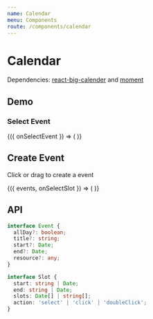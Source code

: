 ```yaml
---
name: Calendar
menu: Components
route: /components/calendar
---
```




# Calendar

Dependencies: [react-big-calender](https://github.com/intljusticemission/react-big-calendar) and [moment](https://github.com/moment/moment)

## Demo

### Select Event

<Playground>
  <CalendarDemo>
    {({ onSelectEvent }) => (
      <Calendar
        onSelectEvent={onSelectEvent}
        events={[
          {
            allDay: true,
            title: 'Make the World Better Place',
            start: moment()
              .subtract(2, 'd')
              .toDate(),
            end: moment()
              .add(2, 'd')
              .toDate(),
          },
          {
            allDay: true,
            title: 'Camping',
            start: moment()
              .subtract(1, 'd')
              .toDate(),
            end: moment()
              .add(1, 'd')
              .toDate(),
          },
          {
            allDay: false,
            title: 'Study',
            start: moment()
              .set('year', moment().get('year'))
              .add(1, 'd')
              .set('hour', 6)
              .toDate(),
            end: moment()
              .set('year', moment().get('year'))
              .add(1, 'd')
              .set('hour', 16)
              .toDate(),
          },
          {
            allDay: false,
            title: 'Practice Guitar',
            start: moment()
              .set('year', moment().get('year'))
              .set('hour', 9)
              .toDate(),
            end: moment()
              .set('year', moment().get('year'))
              .set('hour', 21)
              .toDate(),
          },
          {
            allDay: false,
            title: 'Slack',
            start: moment()
              .set('year', moment().get('year'))
              .set('hour', 6)
              .toDate(),
            end: moment()
              .set('year', moment().get('year'))
              .set('hour', 12)
              .toDate(),
          },
        ]}
      />
    )}
  </CalendarDemo>
</Playground>

## Create Event

Click or drag to create a event

<Playground>
  <CalendarDemo>
    {({ events, onSelectSlot }) => (
      <Calendar isSelectable events={events} onSelectSlot={onSelectSlot} />
    )}
  </CalendarDemo>
</Playground>

## API

<Props of={Calendar} />

```ts
interface Event {
  allDay?: boolean;
  title?: string;
  start?: Date;
  end?: Date;
  resource?: any;
}

interface Slot {
  start: string | Date;
  end: string | Date;
  slots: Date[] | string[];
  action: 'select' | 'click' | 'doubleClick';
}
```

